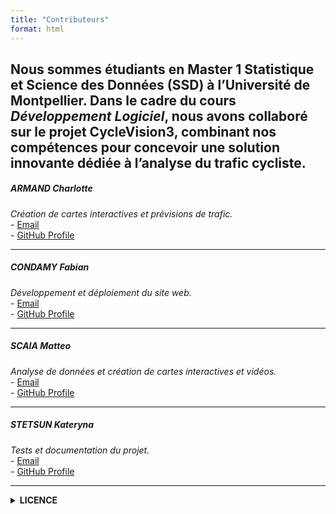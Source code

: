 ```yaml
---
title: "Contributeurs"
format: html
---
```

Nous sommes étudiants en Master 1 Statistique et **Science des Données (SSD)** à l’Université de Montpellier. Dans le cadre du cours *Développement Logiciel*, nous avons collaboré sur le projet **CycleVision3**, combinant nos compétences pour concevoir une solution innovante dédiée à l’analyse du trafic cycliste.
---

##### **ARMAND Charlotte**
*Création de cartes interactives et prévisions de trafic.*  
- [Email](mailto:charlotte.armand@etu.umontpellier.fr)  
- [GitHub Profile](https://github.com/CharlotteARMAND)

---

##### **CONDAMY Fabian**
*Développement et déploiement du site web.*  
- [Email](mailto:fabian.condamy@etu.umontpellier.fr)  
- [GitHub Profile](https://github.com/FabianCondamy)

---

##### **SCAIA Matteo**
*Analyse de données et création de cartes interactives et vidéos.*  
- [Email](mailto:matteo.scaia@etu.umontpellier.fr)  
- [GitHub Profile](https://github.com/mscaia)

---

##### **STETSUN Kateryna**
*Tests et documentation du projet.*  
- [Email](mailto:kateryna.stetsun@etu.umontpellier.fr)  
- [GitHub Profile](https://github.com/KatyaStetsun)

---

<details>
<summary>**LICENCE**</summary>

**Copyright 2024 SCAIA Matteo, ARMAND Charlotte, CONDAMY Fabian, STETSUN Kateryna**  

Permission est accordée gratuitement à toute personne obtenant une copie de ce logiciel et des fichiers de documentation associés (le "Logiciel"), d'utiliser le Logiciel sans restriction, y compris, sans limitation, les droits d'utiliser, copier, modifier, fusionner, publier, distribuer, sous-licencier et/ou vendre des copies du Logiciel, sous réserve des conditions suivantes :  

La notice de copyright ci-dessus et cette permission doivent être incluses dans toutes les copies ou parties substantielles du Logiciel.  

LE LOGICIEL EST FOURNI "EN L'ÉTAT", SANS GARANTIE D'AUCUNE SORTE, EXPRESSE OU IMPLICITE, Y COMPRIS MAIS SANS S'Y LIMITER, LES GARANTIES DE QUALITÉ MARCHANDE, D'ADÉQUATION À UN USAGE PARTICULIER ET D'ABSENCE DE CONTREFAÇON. EN AUCUN CAS, LES AUTEURS OU DÉTENTEURS DU COPYRIGHT NE POURRONT ÊTRE TENUS RESPONSABLES DE TOUTE RÉCLAMATION, DOMMAGES OU AUTRE RESPONSABILITÉ, QUE CE SOIT DANS UNE ACTION CONTRACTUELLE, DÉLICTUELLE OU AUTRE, PROVENANT DU LOGICIEL OU DE SON UTILISATION OU D'AUTRES INTERACTIONS AVEC CELUI-CI.

</details>